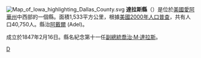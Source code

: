 {{Otheruses|達拉斯縣|subject=美國愛阿華州的一個縣|other=同名的縣}}
[[File:Map_of_Iowa_highlighting_Dallas_County.svg|right]]
'''達拉斯縣'''（{{lang-en|Dallas County}}）是位於[[美國|美國]][[愛阿華州|愛阿華州]]中西部的一個縣。面積1,533平方公里，根據[[美國2000年人口普查|美國2000年人口普查]]，共有人口40,750人。縣治[[阿戴爾|阿戴爾]] (Adel)。

成立於1847年2月16日。縣名紀念第十一任[[美國副總統|副總統]][[喬治·M·達拉斯|喬治·M·達拉斯]]。
{{Iowa-stub}}

[[Category:艾奧瓦州行政區劃|D]]
{{爱荷华州}}